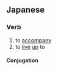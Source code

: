 ==Japanese==
{{ja-kanjitab|そ|yomi=k}}

===Verb===
{{ja-verb|type=1|そう}}

# to [[accompany]]
# to [[live]] [[up]] to

====Conjugation====
{{ja-go-u|そ}}